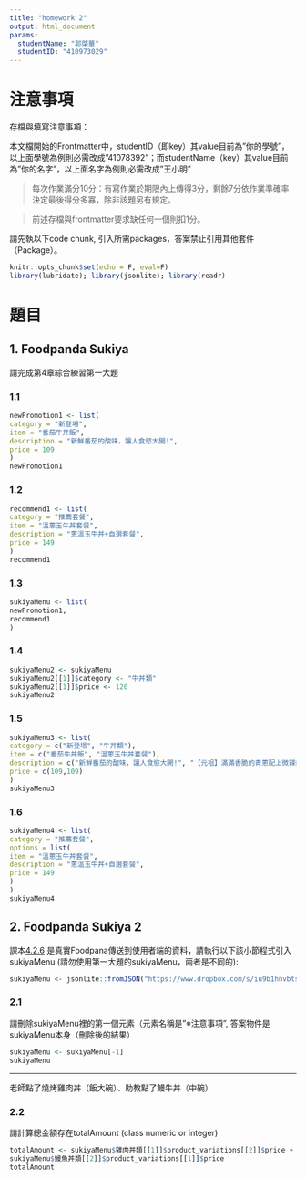 ---
title: "homework 2"
output: html_document
params:
  studentName: "郭棨華"
  studentID: "410973029"
---

# 注意事項

存檔與填寫注意事項：

  本文檔開始的Frontmatter中，studentID（即key）其value目前為"你的學號"，以上面學號為例則必需改成"41078392"；而studentName（key）其value目前為"你的名字"，以上面名字為例則必需改成"王小明"

> 每次作業滿分10分：有寫作業於期限內上傳得3分，剩餘7分依作業準確率決定最後得分多寡，除非該題另有規定。

> 前述存檔與frontmatter要求缺任何一個則扣1分。

請先執以下code chunk, 引入所需packages，答案禁止引用其他套件（Package）。
```{r setup, include=FALSE}
knitr::opts_chunk$set(echo = F, eval=F)
library(lubridate); library(jsonlite); library(readr)
```

# 題目

## 1. Foodpanda Sukiya
請完成第4章綜合練習第一大題

### 1.1

```{r ans11}
newPromotion1 <- list(
category = "新登場",
item = "番茄牛丼飯",
description = "新鮮番茄的酸味，讓人食慾大開!",
price = 109
)
newPromotion1
```

### 1.2

```{r ans12}
recommend1 <- list(
category = "推薦套餐",
item = "溫蔥玉牛丼套餐",
description = "蔥溫玉牛丼+自選套餐",
price = 149
)
recommend1
```

### 1.3

```{r ans13}
sukiyaMenu <- list(
newPromotion1,
recommend1
)
```

### 1.4

```{r ans14}
sukiyaMenu2 <- sukiyaMenu
sukiyaMenu2[[1]]$category <- "牛丼類"
sukiyaMenu2[[1]]$price <- 120
sukiyaMenu2
```

### 1.5

```{r ans15}
sukiyaMenu3 <- list(
category = c("新登場", "牛丼類"),
item = c("番茄牛丼飯", "溫蔥玉牛丼套餐"),
description = c("新鮮番茄的酸味，讓人食慾大開!", "【元祖】滿滿香脆的青蔥配上微辣的韓國辣醬，口味獨特，是SUKIYA的大人氣商品，非嚐不可"),
price = c(109,109)
)
sukiyaMenu3
```

### 1.6

```{r ans16}
sukiyaMenu4 <- list(
category = "推薦套餐",
options = list(
item = "溫蔥玉牛丼套餐",
description = "蔥溫玉牛丼+自選套餐",
price = 149
)
)
sukiyaMenu4
```

## 2. Foodpanda Sukiya 2

課本[4.2.6](https://tpemartin.github.io/NTPU-R-for-Data-Science/operationonvectorandlist.html#sukiya-menu) 是真實Foodpana傳送到使用者端的資料，請執行以下該小節程式引入sukiyaMenu (請勿使用第一大題的sukiyaMenu，兩者是不同的):

```{r data2}
sukiyaMenu <- jsonlite::fromJSON("https://www.dropbox.com/s/iu9b1hnvbtss83q/sukiyaMenu.json?dl=1", simplifyDataFrame = F)
```


### 2.1 
請刪除sukiyaMenu裡的第一個元素（元素名稱是"※注意事項", 答案物件是sukiyaMenu本身（刪除後的結果）

```{r ans21}
sukiyaMenu <- sukiyaMenu[-1]
sukiyaMenu
```

***

老師點了燒烤雞肉丼（飯大碗）、助教點了鰻牛丼（中碗）

### 2.2
請計算總金額存在totalAmount (class numeric or integer)

```{r ans22}
totalAmount <- sukiyaMenu$雞肉丼類[[1]]$product_variations[[2]]$price +
sukiyaMenu$鰻魚丼類[[2]]$product_variations[[1]]$price
totalAmount
```


